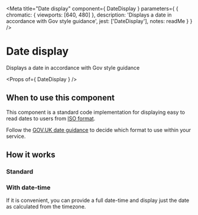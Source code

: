 
<Meta
  title="Date display"
  component={ DateDisplay }
  parameters={ {
    chromatic: { viewports: [640, 480] },
    description: 'Displays a date in accordance with Gov style guidance',
    jest: ['DateDisplay'],
    notes: readMe
  } }
/>

# Date display

Displays a date in accordance with Gov style guidance

<Preview withToolbar>
  <Story name="DateDisplay">
    <DateDisplay date="2022-07-20" />
  </Story>
</Preview>

<Props of={ DateDisplay } />

## When to use this component

This component is a standard code implementation for displaying easy to read dates to users from [ISO format](https://en.wikipedia.org/wiki/ISO_8601).

Follow the [GOV.UK date guidance](https://www.gov.uk/guidance/style-guide/a-to-z-of-gov-uk-style#dates) to decide which format to use within your service.

## How it works
### Standard

<Preview>
  <Story name="Standard">
    <DateDisplay date="2022-07-20" />
  </Story>
</Preview>


### With date-time

If it is convenient, you can provide a full date-time and display just the date as calculated from the timezone.

<Preview>
  <Story name="Date-time">
    <DateDisplay date="2022-07-21T23:37:34.570Z" />
  </Story>
</Preview>
